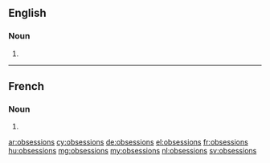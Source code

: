 ==English==

===Noun===
{{head|en|plural}}

# {{plural of|obsession|lang=en}}

----

==French==

===Noun===
{{head|fr|plural|g=f}}

# {{plural of|obsession|lang=fr}}

[[ar:obsessions]]
[[cy:obsessions]]
[[de:obsessions]]
[[el:obsessions]]
[[fr:obsessions]]
[[hu:obsessions]]
[[mg:obsessions]]
[[my:obsessions]]
[[nl:obsessions]]
[[sv:obsessions]]